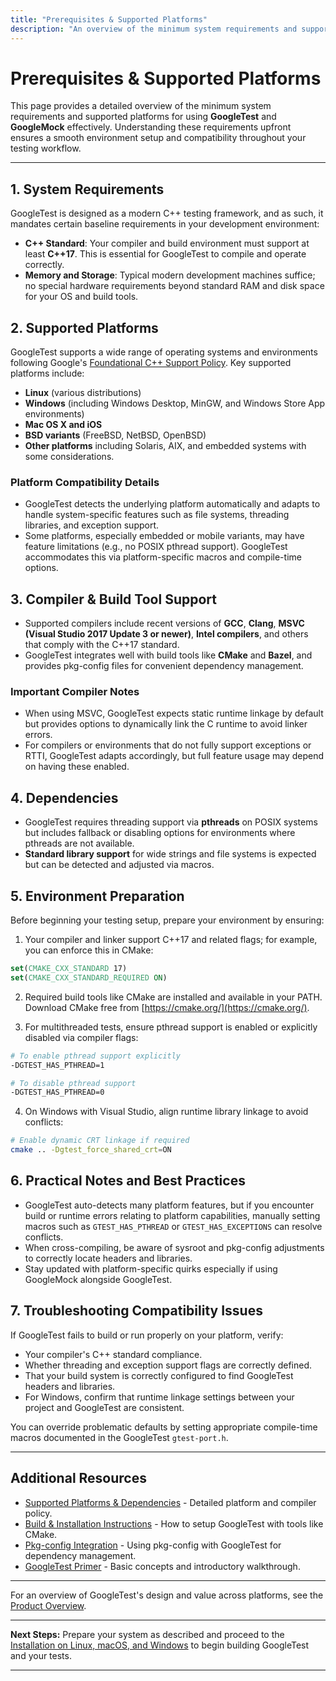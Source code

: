```yaml
---
title: "Prerequisites & Supported Platforms"
description: "An overview of the minimum system requirements and supported platforms for GoogleTest and GoogleMock, including compilers, build tools, and C++ standards. This page helps users prepare their environment and understand compatibility needs upfront."
---
```


# Prerequisites & Supported Platforms

This page provides a detailed overview of the minimum system requirements and supported platforms for using **GoogleTest** and **GoogleMock** effectively. Understanding these requirements upfront ensures a smooth environment setup and compatibility throughout your testing workflow.

---

## 1. System Requirements

GoogleTest is designed as a modern C++ testing framework, and as such, it mandates certain baseline requirements in your development environment:

- **C++ Standard**: Your compiler and build environment must support at least **C++17**. This is essential for GoogleTest to compile and operate correctly.
- **Memory and Storage**: Typical modern development machines suffice; no special hardware requirements beyond standard RAM and disk space for your OS and build tools.


## 2. Supported Platforms

GoogleTest supports a wide range of operating systems and environments following Google's [Foundational C++ Support Policy](https://opensource.google/documentation/policies/cplusplus-support). Key supported platforms include:

- **Linux** (various distributions)
- **Windows** (including Windows Desktop, MinGW, and Windows Store App environments)
- **Mac OS X and iOS**
- **BSD variants** (FreeBSD, NetBSD, OpenBSD)
- **Other platforms** including Solaris, AIX, and embedded systems with some considerations.

### Platform Compatibility Details

- GoogleTest detects the underlying platform automatically and adapts to handle system-specific features such as file systems, threading libraries, and exception support.
- Some platforms, especially embedded or mobile variants, may have feature limitations (e.g., no POSIX pthread support). GoogleTest accommodates this via platform-specific macros and compile-time options.


## 3. Compiler & Build Tool Support

- Supported compilers include recent versions of **GCC**, **Clang**, **MSVC (Visual Studio 2017 Update 3 or newer)**, **Intel compilers**, and others that comply with the C++17 standard.
- GoogleTest integrates well with build tools like **CMake** and **Bazel**, and provides pkg-config files for convenient dependency management.

### Important Compiler Notes

- When using MSVC, GoogleTest expects static runtime linkage by default but provides options to dynamically link the C runtime to avoid linker errors.
- For compilers or environments that do not fully support exceptions or RTTI, GoogleTest adapts accordingly, but full feature usage may depend on having these enabled.


## 4. Dependencies

- GoogleTest requires threading support via **pthreads** on POSIX systems but includes fallback or disabling options for environments where pthreads are not available.
- **Standard library support** for wide strings and file systems is expected but can be detected and adjusted via macros.


## 5. Environment Preparation

Before beginning your testing setup, prepare your environment by ensuring:

1. Your compiler and linker support C++17 and related flags; for example, you can enforce this in CMake:

```cmake
set(CMAKE_CXX_STANDARD 17)
set(CMAKE_CXX_STANDARD_REQUIRED ON)
```

2. Required build tools like CMake are installed and available in your PATH. Download CMake free from [https://cmake.org/](https://cmake.org/).

3. For multithreaded tests, ensure pthread support is enabled or explicitly disabled via compiler flags:

```bash
# To enable pthread support explicitly
-DGTEST_HAS_PTHREAD=1

# To disable pthread support
-DGTEST_HAS_PTHREAD=0
```

4. On Windows with Visual Studio, align runtime library linkage to avoid conflicts:

```bash
# Enable dynamic CRT linkage if required
cmake .. -Dgtest_force_shared_crt=ON
```


## 6. Practical Notes and Best Practices

- GoogleTest auto-detects many platform features, but if you encounter build or runtime errors relating to platform capabilities, manually setting macros such as `GTEST_HAS_PTHREAD` or `GTEST_HAS_EXCEPTIONS` can resolve conflicts.
- When cross-compiling, be aware of sysroot and pkg-config adjustments to correctly locate headers and libraries.
- Stay updated with platform-specific quirks especially if using GoogleMock alongside GoogleTest.


## 7. Troubleshooting Compatibility Issues

<Tip>
If GoogleTest fails to build or run properly on your platform, verify:

- Your compiler's C++ standard compliance.
- Whether threading and exception support flags are correctly defined.
- That your build system is correctly configured to find GoogleTest headers and libraries.
- For Windows, confirm that runtime linkage settings between your project and GoogleTest are consistent.

You can override problematic defaults by setting appropriate compile-time macros documented in the GoogleTest `gtest-port.h`.
</Tip>


---

## Additional Resources

- [Supported Platforms & Dependencies](https://github.com/google/googletest/blob/main/docs/platforms.md) - Detailed platform and compiler policy.
- [Build & Installation Instructions](https://github.com/google/googletest/blob/main/README.md) - How to setup GoogleTest with tools like CMake.
- [Pkg-config Integration](docs/pkgconfig.md) - Using pkg-config with GoogleTest for dependency management.
- [GoogleTest Primer](docs/primer.md) - Basic concepts and introductory walkthrough.

---

For an overview of GoogleTest's design and value across platforms, see the [Product Overview](overview/introduction-and-core-concepts/product-overview).


---

**Next Steps:** Prepare your system as described and proceed to the [Installation on Linux, macOS, and Windows](getting-started/setup-requirements/install-platforms) to begin building GoogleTest and your tests.



---